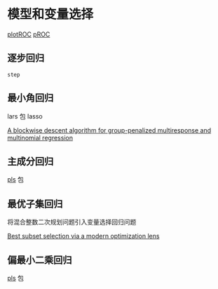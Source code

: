 # 模型和变量选择 {#chap:model-assessment}

[plotROC](https://github.com/sachsmc/plotROC)
[pROC](https://github.com/xrobin/pROC)

## 逐步回归 {#Stepwise-Regression}

`step`

## 最小角回归 {#Least-Angle-Regression}

lars 包 lasso

[A blockwise descent algorithm for group-penalized multiresponse and multinomial regression](http://statweb.stanford.edu/~jhf/ftp/noah.pdf)


## 主成分回归 {#Principal-Component-Regression}

[pls](https://github.com/bhmevik/pls) 包

## 最优子集回归 {#Best-Subset-Regression}

将混合整数二次规划问题引入变量选择回归问题

[Best subset selection via a modern optimization lens](https://github.com/ryantibs/best-subset/)

## 偏最小二乘回归 {#Partial-Least-Squares-Regression}

[pls](https://github.com/bhmevik/pls) 包
